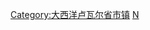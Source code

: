 {{Catnav|頁面分類|地理|国家|欧洲国家|法国|法國城市‎|大西洋岸卢瓦尔省城市}}

{{catmore}}

{{DEFAULTSORT:南特}}
[[Category:大西洋卢瓦尔省市镇|Category:大西洋卢瓦尔省市镇]]
[[Category:法国省会城市|N]]